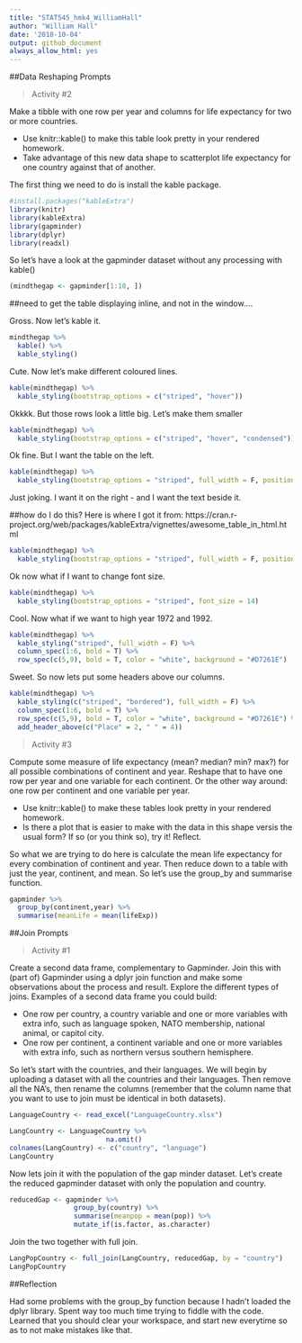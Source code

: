 ```yaml
---
title: "STAT545_hmk4_WilliamHall"
author: "William Hall"
date: '2018-10-04'
output: github_document
always_allow_html: yes
---
```



##Data Reshaping Prompts

>Activity #2

Make a tibble with one row per year and columns for life expectancy for two or more countries.

- Use knitr::kable() to make this table look pretty in your rendered homework.
- Take advantage of this new data shape to scatterplot life expectancy for one country against that of another.

The first thing we need to do is install the kable package.
```r
#install.packages("kableExtra")
library(knitr)
library(kableExtra)
library(gapminder)
library(dplyr)
library(readxl)
```

So let's have a look at the gapminder dataset without any processing with kable()

```r
(mindthegap <- gapminder[1:10, ])
```

##need to get the table displaying inline, and not in the window....

Gross. Now let's kable it.

```r
mindthegap %>%
  kable() %>%
  kable_styling()
```

Cute. Now let's make different coloured lines.

```r
kable(mindthegap) %>%
  kable_styling(bootstrap_options = c("striped", "hover"))
```

Okkkk. But those rows look a little big. Let's make them smaller

```r
kable(mindthegap) %>%
  kable_styling(bootstrap_options = c("striped", "hover", "condensed"))
```

Ok fine. But I want the table on the left.

```r
kable(mindthegap) %>%
  kable_styling(bootstrap_options = "striped", full_width = F, position = "left")
```

Just joking. I want it on the right - and I want the text beside it.

##how do I do this? Here is where I got it from: https://cran.r-project.org/web/packages/kableExtra/vignettes/awesome_table_in_html.html

```r
kable(mindthegap) %>%
  kable_styling(bootstrap_options = "striped", full_width = F, position = "float_right")
```

Ok now what if I want to change font size.

```r
kable(mindthegap) %>%
  kable_styling(bootstrap_options = "striped", font_size = 14)
```

Cool. Now what if we want to high year 1972 and 1992.

```r
kable(mindthegap) %>%
  kable_styling("striped", full_width = F) %>%
  column_spec(1:6, bold = T) %>%
  row_spec(c(5,9), bold = T, color = "white", background = "#D7261E")
```

Sweet. So now lets put some headers above our columns.

```r
kable(mindthegap) %>%
  kable_styling(c("striped", "bordered"), full_width = F) %>%
  column_spec(1:6, bold = T) %>%
  row_spec(c(5,9), bold = T, color = "white", background = "#D7261E") %>% 
  add_header_above(c("Place" = 2, " " = 4))
```

>Activity #3

Compute some measure of life expectancy (mean? median? min? max?) for all possible combinations of continent and year. Reshape that to have one row per year and one variable for each continent. Or the other way around: one row per continent and one variable per year.

- Use knitr::kable() to make these tables look pretty in your rendered homework.
- Is there a plot that is easier to make with the data in this shape versis the usual form? If so (or you think so), try it! Reflect.

So what we are trying to do here is calculate the mean life expectancy for every combination of continent and year. Then reduce down to a table with just the year, continent, and mean. So let's use the group_by and summarise function.


```r
gapminder %>% 
  group_by(continent,year) %>%
  summarise(meanLife = mean(lifeExp))
```

         
##Join Prompts

>Activity #1

Create a second data frame, complementary to Gapminder. Join this with (part of) Gapminder using a dplyr join function and make some observations about the process and result. Explore the different types of joins. Examples of a second data frame you could build:

- One row per country, a country variable and one or more variables with extra info, such as language spoken, NATO membership, national animal, or capitol city.
- One row per continent, a continent variable and one or more variables with extra info, such as northern versus southern hemisphere.

So let's start with the countries, and their languages. We will begin by uploading a dataset with all the countries and their languages. Then remove all the NA's, then rename the columns (remember that the column name that you want to use to join must be identical in both datasets).

```r
LanguageCountry <- read_excel("LanguageCountry.xlsx")

LangCountry <- LanguageCountry %>%
                        na.omit() 
colnames(LangCountry) <- c("country", "language")
LangCountry

```

Now lets join it with the population of the gap minder dataset. Let's create the reduced gapminder dataset with only the population and country.

```r

reducedGap <- gapminder %>%
                group_by(country) %>%
                summarise(meanpop = mean(pop)) %>%
                mutate_if(is.factor, as.character)
```

Join the two together with full join.

```r
LangPopCountry <- full_join(LangCountry, reducedGap, by = "country")
LangPopCountry
```



##Reflection

Had some problems with the group_by function because I hadn't loaded the dplyr library. Spent way too much time trying to fiddle with the code. Learned that you should clear your workspace, and start new everytime so as to not make mistakes like that. 








